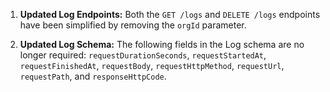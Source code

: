 1. **Updated Log Endpoints:**
Both the `GET /logs` and `DELETE /logs` endpoints have been simplified by removing the `orgId` parameter.

2. **Updated Log Schema:**
The following fields in the Log schema are no longer required: `requestDurationSeconds`, `requestStartedAt`, `requestFinishedAt`, `requestBody`, `requestHttpMethod`, `requestUrl`, `requestPath`, and `responseHttpCode`.